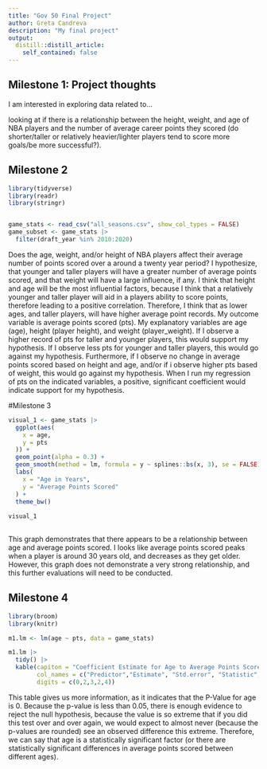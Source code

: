 ```yaml
---
title: "Gov 50 Final Project"
author: Greta Candreva
description: "My final project"
output:
  distill::distill_article:
    self_contained: false
---
```




## Milestone 1: Project thoughts

I am interested in exploring data related to...

looking at if there is a relationship between the height, weight, and age of NBA players and the number of average career points they scored  (do shorter/taller or relatively heavier/lighter players tend to score more goals/be more successful?). 

## Milestone 2
```r
library(tidyverse)
library(readr)
library(stringr)


game_stats <- read_csv("all_seasons.csv", show_col_types = FALSE)
game_subset <- game_stats |>
  filter(draft_year %in% 2010:2020)
```

Does the age, weight, and/or height of NBA players affect their average number of points scored over a around a twenty year period? I hypothesize, that younger and taller players will have a greater number of average points scored, and that weight will have a large influence, if any. I think that height and age will be the most influential factors, because I think that a relatively younger and taller player will aid in a players ability to score points, therefore leading to a positive correlation. Therefore, I think that as lower ages, and taller players, will have higher average point records. My outcome variable is average points scored (pts). My explanatory variables are age (age), height (player height), and weight (player_weight). If I observe a higher record of pts for taller and younger players, this would support my hypothesis. If I observe less pts for younger and taller players, this would go against my hypothesis. Furthermore, if I observe no change in average points scored based on height and age, and/or if i observe higher pts based of weight, this would go against my hypothesis. When I run my regression of pts on the indicated variables, a positive, significant coefficient would indicate support for my hypothesis. 


#Milestone 3

```r
visual_1 <- game_stats |>
  ggplot(aes(
    x = age,
    y = pts
  )) +
  geom_point(alpha = 0.3) +
  geom_smooth(method = lm, formula = y ~ splines::bs(x, 3), se = FALSE) +
  labs(
    x = "Age in Years",
    y = "Average Points Scored"
  ) +
  theme_bw()
  
visual_1
  
```


This graph demonstrates that there appears to be a relationship between age and average points scored. I looks like average points scored peaks when a player is around 30 years old, and decreases as they get older. However, this graph does not demonstrate a very strong relationship, and this further evaluations will need to be conducted.  


## Milestone 4

```r
library(broom)
library(knitr)

m1.lm <- lm(age ~ pts, data = game_stats)

m1.lm |>
  tidy() |>
  kable(capiton = "Coefficient Estimate for Age to Average Points Scored in the NBA", 
        col_names = c("Predictor","Estimate", "Std.error", "Statistic", "P-Value") , 
        digits = c(0,2,3,2,4))

```

This table gives us more information, as it indicates that the P-Value for age is 0. Because the p-value is less than 0.05, there is enough evidence to reject the null hypothesis, because the value is so extreme that if you did this test over and over again, we would expect to almost never (because the p-values are rounded) see an observed difference this extreme. Therefore, we can say that age is a statistically significant factor (or there are statistically significant differences in average points scored between different ages). 


